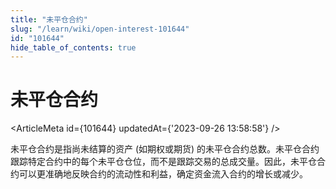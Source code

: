 ```yaml
---
title: "未平仓合约"
slug: "/learn/wiki/open-interest-101644"
id: "101644"
hide_table_of_contents: true
---
```



# 未平仓合约

<ArticleMeta id={101644} updatedAt={'2023-09-26 13:58:58'} />
<div className='border-solid border-b border-t-0 my-4 border-[var(--ifm-color-gray-300)]' />

未平仓合约是指尚未结算的资产 (如期权或期货) 的未平仓合约总数。未平仓合约跟踪特定合约中的每个未平仓仓位，而不是跟踪交易的总成交量。因此，未平仓合约可以更准确地反映合约的流动性和利益，确定资金流入合约的增长或减少。

